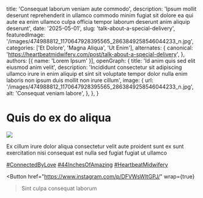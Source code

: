   title: 'Consequat laborum veniam aute commodo',
  description: 'Ipsum mollit deserunt reprehenderit in ullamco commodo minim fugiat sit dolore ea qui aute ea enim ullamco culpa officia tempor laborum deserunt anim aliquip deserunt',
  date: '2025-05-01',
  slug: 'talk-about-a-special-delivery',
  featuredImage: '/images/474988812_1170647928395565_2863849258546044233_n.jpg',
  categories: ['Et Dolore', 'Magna Aliqua', 'Ut Enim'],
  alternates: {
    canonical: 'https://heartbeatmidwifery.com/post/talk-about-a-special-delivery',
  },
  authors: [{ name: 'Lorem Ipsum' }],
  openGraph: {
    title: 'Id anim quis sed elit eiusmod anim velit',
    description: 'Incididunt consectetur sit adipiscing ullamco irure in enim aliquip et sint sit voluptate tempor dolor nulla enim laboris non ipsum duis mollit non irure cillum',
    image: {
      url: '/images/474988812_1170647928395565_2863849258546044233_n.jpg',
      alt: 'Consequat veniam labore',
    },
  },
}


# Quis do ex do aliqua

<Image
  src="/images/474988812_1170647928395565_2863849258546044233_n.jpg"
  size="large"
  wrap={true}
/>

Ex cillum irure dolor aliqua consectetur velit aute proident sunt ex sunt exercitation nisi consequat est nulla sed fugiat fugiat ut ullamco

[#ConnectedByLove](https://www.instagram.com/explore/tags/connectedbylove/) [#44InchesOfAmazing](https://www.instagram.com/explore/tags/44inchesofamazing/) [#HeartbeatMidwifery](https://www.instagram.com/explore/tags/heartbeatmidwifery/)

<Button
  href="https://www.instagram.com/p/DFVWsWItGPJ/"
  wrap={true}
>Sint culpa consequat laborum</Button>

